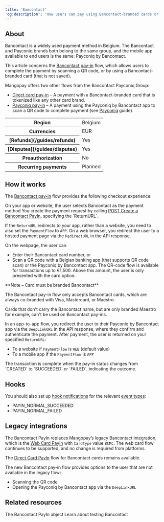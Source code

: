```yaml
---
title: 'Bancontact'  
'og:description': 'How users can pay using Bancontact-branded cards or Bancontact QR codes.'  
---
```


## About

Bancontact is a widely used payment method in Belgium. The Bancontact and Payconiq brands both belong to the same group, and the mobile app available to end users is the same: Payconiq by Bancontact.

This article concerns the <a href="/api-reference/bancontact/bancontact-payin-object">Bancontact pay-in</a> flow, which allows users to complete the payment by scanning a QR code, or by using a Bancontact-branded card (that is not saved).

Mangopay offers two other flows from the Bancontact Payconiq Group: 
- <a href="/api-reference/direct-card-payins/direct-card-payin-object">Direct card pay-in</a> – A payment with a Bancontact-branded card that is tokenized like any other card brand.
- <a href="/api-reference/payconiq/payconiq-payin-object">Payconiq pay-in</a> – A payment using the Payconiq by Bancontact app to scan a QR code to complete payment (see <a href="/guides/payment-methods/payconiq">Payconiq</a> guide).

<table>
    <tbody>
        <tr>
            <th class="header">Region</th>
            <td class="table-content">
                Belgium
            </td>
            </tr>
        <tr>
            <th class="header">Currencies</th>
            <td class="table-content">
                EUR
            </td>
            </tr>
        <tr>
            <th class="header">[Refunds](/guides/refunds)</th>
            <td class="table-content">
                Yes
            </td>
            </tr>
        <tr>
            <th class="header">[Disputes](/guides/disputes)</th>
            <td class="table-content">
                Yes
            </td>
            </tr>
        <tr>
            <th class="header">Preauthorization</th>
            <td class="table-content">
                No
            </td>
            </tr>
        <tr>
            <th class="header">Recurring payments</th>
            <td class="table-content">
                Planned
            </td>
            </tr>
    </tbody>
</table>

## How it works

The <a href="/api-reference/bancontact/bancontact-payin-object">Bancontact pay-in</a> flow provides the following checkout experience:

<Steps>
<Step title="User chooses payment method">
On your app or website, the user selects Bancontact as the payment method
</Step>
<Step title="Payment initiation">
You create the payment request by calling <a href="/api-reference/bancontact/create-bancontact-payin">POST Create a Bancontact PayIn</a>, specifying the `ReturnURL`. 

If the `ReturnURL` redirects to your app, rather than a website, you need to also set the `PaymentFlow` to `APP`.
</Step>
<Step title="Redirection">
On a web browser, you redirect the user to a hosted payment page via the `RedirectURL` in the API response.

On the webpage, the user can: 
- Enter their Bancontact card number, or
- Scan a QR code with a Belgian banking app (that supports QR code scan) or the Payconiq by Bancontact app. The QR-code flow is available for transactions up to €1,500. Above this amount, the user is only presented with the card option.
<Note>
**Note – Card must be branded Bancontact**

The Bancontact pay-in flow only accepts Bancontact cards, which are always co-branded with Visa, Mastercard, or Maestro.

Cards that don't carry the Bancontact name, but are only branded Maestro for example, can't be used on Bancontact pay-ins.
</Note>

In an app-to-app flow, you redirect the user to their Payconiq by Bancontact app via the `DeepLinkURL` in the API response, where they confirm and authenticate the payment.
</Step>
<Step title="Return">
After payment, the user is returned on your specified `ReturnURL`:
- To a website if `PaymentFlow` is `WEB` (default value)
- To a mobile app if the `PaymentFlow` is `APP`
</Step>
<Step title="Outcome">
The transaction is complete when the pay-in status changes from `CREATED` to `SUCCEEDED` or `FAILED`, indicating the outcome. 
</Step>
</Steps>

## Hooks

You should also set up <a href="/webhooks">hook notifications</a> for the relevant <a href="/webhooks/event-types">event types</a>:

- PAYIN_NORMAL_SUCCEEDED  
- PAYIN_NORMAL_FAILED  

## Legacy integrations

The Bancontact PayIn replaces Mangopay’s legacy Bancontact integration, which is the <a href="/api-reference/web-card-payins/web-card-payin-object">Web Card PayIn</a> with `CardType` value `BCMC`. The web card flow continues to be supported, and no change is required from platforms. 

The <a href="/api-reference/direct-card-payins/direct-card-payin-object">Direct Card PayIn</a> flow for Bancontact cards remains available.

The new Bancontact pay-in flow provides options to the user that are not available in the legacy flow:
- Scanning the QR code 
- Opening the Payconiq by Bancontact app via the `DeepLinkURL`

## Related resources

<CardGroup col={2}>
  <Card
    title="Endpoint"
    href="/api-reference/bancontact/bancontact-payin-object"
  >
    The Bancontact PayIn object
  </Card>
  <Card
    title="Testing"
    href="/testing/payment-methods"
  >
    Learn about testing Bancontact
  </Card>
</CardGroup>